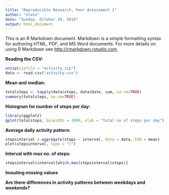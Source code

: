 ```yaml
---
title: "Reproducible Research, Peer Assessment 1"
author: "elwin"
date: "Sunday, October 19, 2014"
output: html_document
---
```


This is an R Markdown document. Markdown is a simple formatting syntax for authoring HTML, PDF, and MS Word documents. For more details on using R Markdown see <http://rmarkdown.rstudio.com>.


**Reading the CSV:**


```r
unzip(zipfile = "activity.zip")
data <- read.csv("activity.csv")
```

**Mean and median:**

```r
totalsteps <- tapply(data$steps, data$date, sum, na.rm=TRUE)
summary(totalsteps, na.rm=TRUE)
```

**Histogram for number of steps per day:**

```r
library(ggplot2)
qplot(totalsteps, binwidth = 1000, xlab = "total no of steps per day")

```

**Average daily activity pattern:**

```r
stepsinterval <-aggregate(steps ~ interval, data = data, FUN = mean)
plot(stepsinterval, type = "l")

```

**Interval with max no. of steps:**

```r
stepsinterval$interval[which.max(stepsinterval$steps)]
```

**Imouting missing values**

**Are there differences in activity patterns between weekdays and weekends?**



